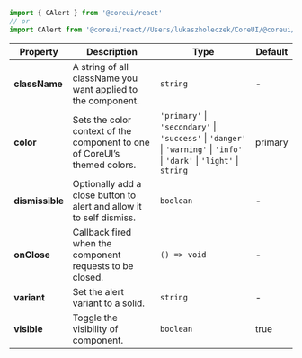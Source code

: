 
```jsx
import { CAlert } from '@coreui/react'
// or
import CAlert from '@coreui/react//Users/lukaszholeczek/CoreUI/@coreui/react/packages/coreui-react/src/components/alert/CAlert'
```

| Property | Description | Type | Default |
| --- | --- | --- | --- |
| **className** | A string of all className you want applied to the component. | `string` | - |
| **color** | Sets the color context of the component to one of CoreUI’s themed colors. | `'primary'` \| `'secondary'` \| `'success'` \| `'danger'` \| `'warning'` \| `'info'` \| `'dark'` \| `'light'` \| `string` | primary |
| **dismissible** | Optionally add a close button to alert and allow it to self dismiss. | `boolean` | - |
| **onClose** | Callback fired when the component requests to be closed. | `() => void` | - |
| **variant** | Set the alert variant to a solid. | `string` | - |
| **visible** | Toggle the visibility of component. | `boolean` | true |
